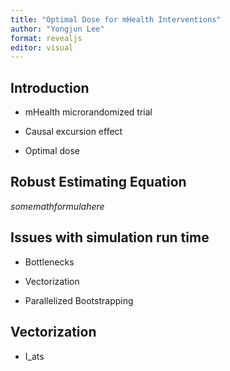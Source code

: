 ```yaml
---
title: "Optimal Dose for mHealth Interventions"
author: "Yongjun Lee"
format: revealjs
editor: visual
---
```


## Introduction

-   mHealth microrandomized trial

-   Causal excursion effect

-   Optimal dose

## Robust Estimating Equation

$some math formula here$

## Issues with simulation run time

-   Bottlenecks

-   Vectorization

-   Parallelized Bootstrapping

## Vectorization

-   I_ats

